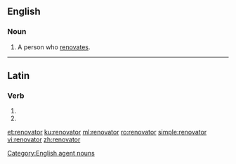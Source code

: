 ==English==

===Noun===
{{en-noun}}

# A person who [[renovate]]s.

[[Category:English agent nouns]]

----

==Latin==

===Verb===
{{la-verb-form|renovātor}}

# {{conjugation of|renovō||2|s|fut|pass|imp|lang=la}}
# {{conjugation of|renovō||3|s|fut|pass|imp|lang=la}}

[[et:renovator]]
[[ku:renovator]]
[[ml:renovator]]
[[ro:renovator]]
[[simple:renovator]]
[[vi:renovator]]
[[zh:renovator]]